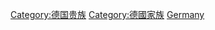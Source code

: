 {{Commons category|Nobility of Germany}}

[[Category:德国贵族|Category:德国贵族]]
[[Category:德國家族|Category:德國家族]]
[[Category:各國貴族家系|Germany]]